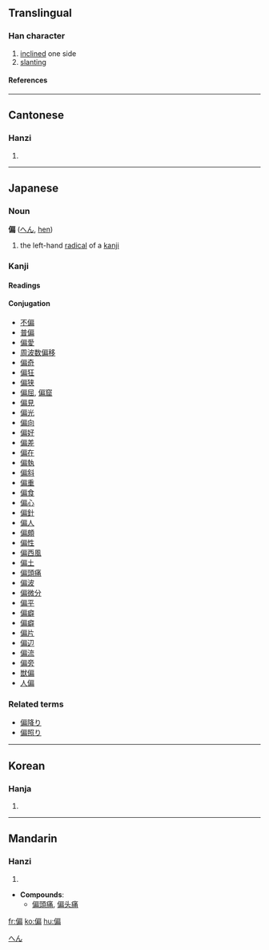 ==Translingual==
===Han character===
{{Han char|rn=9|rad=人|as=09|sn=11|four=2322<sub>7</sub>|canj=人竹尸月 (OHSB), 人戈尸月 (OISB)}}
# [[inclined]] one side
# [[slanting]]
====References====
{{Han ref|kx=0110.160|dkj=00848|dj=0235.100|hdz=10195.100|uh=504F|ud=20559|bh=B0BE|bd=45246}}
----
==Cantonese==
===Hanzi===
{{yue-hanzi|jyut=|y=pin1}}
# {{defn|Cantonese}}
----
== Japanese ==
===Noun===
'''偏''' ([[へん]], [[hen]])
# the left-hand [[radical]] of a [[kanji]]


===Kanji===
{{ja-kanji|grade=|rs=人09}}
====Readings====
{{ja-readings|on=[[へん]] ([[hen]])|kun=[[かたよる]] ([[偏る]], [[katayoru]]), [[ひとえに]] ([[偏に]], [[hitoeni]])}}
====Conjugation====
*[[不偏]]
*[[普偏]]
*[[偏愛]]
*[[周波数偏移]]
*[[偏奇]]
*[[偏狂]]
*[[偏狭]]
*[[偏屈]], [[偏窟]]
*[[偏見]]
*[[偏光]]
*[[偏向]]
*[[偏好]]
*[[偏差]]
*[[偏在]]
*[[偏執]]
*[[偏斜]]
*[[偏重]]
*[[偏食]]
*[[偏心]]
*[[偏針]]
*[[偏人]]
*[[偏頗]]
*[[偏性]]
*[[偏西風]]
*[[偏土]]
*[[偏頭痛]]
*[[偏波]]
*[[偏微分]]
*[[偏平]]
*[[偏癖]]
*[[偏癖]]
*[[偏片]]
*[[偏辺]]
*[[偏流]]
*[[偏旁]]
*[[獣偏]]
*[[人偏]]


===Related terms===
*[[偏降り]]
*[[偏照り]]



[[Category:Japanese nouns|へん]]
----
==Korean==
===Hanja===
{{ko-hanja|hangeul=[[편]]|rv=pyeon|mr=p'yŏn}}
# {{defn|Korean}}
----
==Mandarin==
===Hanzi===
{{cmn-hanzi|pin=[[piān]] (pian1)|wg=p'ien<sup>1</sup>}}
# {{defn|Mandarin}}

* '''Compounds''':
**[[偏頭痛]], [[偏头痛]]

[[fr:偏]]
[[ko:偏]]
[[hu:偏]]
